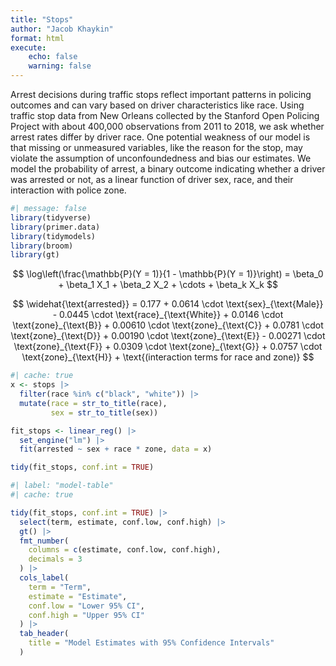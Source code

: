 ```yaml
---
title: "Stops"
author: "Jacob Khaykin"
format: html
execute: 
    echo: false
    warning: false
---
```

Arrest decisions during traffic stops reflect important patterns in policing outcomes and can vary based on driver characteristics like race. Using traffic stop data from New Orleans collected by the Stanford Open Policing Project with about 400,000 observations from 2011 to 2018, we ask whether arrest rates differ by driver race. One potential weakness of our model is that missing or unmeasured variables, like the reason for the stop, may violate the assumption of unconfoundedness and bias our estimates. We model the probability of arrest, a binary outcome indicating whether a driver was arrested or not, as a linear function of driver sex, race, and their interaction with police zone.


```r
#| message: false
library(tidyverse)
library(primer.data)
library(tidymodels)
library(broom)
library(gt)
```

$$
\log\left(\frac{\mathbb{P}(Y = 1)}{1 - \mathbb{P}(Y = 1)}\right) = \beta_0 + \beta_1 X_1 + \beta_2 X_2 + \cdots + \beta_k X_k
$$

$$
\widehat{\text{arrested}} = 0.177 
+ 0.0614 \cdot \text{sex}_{\text{Male}} 
- 0.0445 \cdot \text{race}_{\text{White}} 
+ 0.0146 \cdot \text{zone}_{\text{B}} 
+ 0.00610 \cdot \text{zone}_{\text{C}} 
+ 0.0781 \cdot \text{zone}_{\text{D}} 
+ 0.00190 \cdot \text{zone}_{\text{E}} 
- 0.00271 \cdot \text{zone}_{\text{F}} 
+ 0.0309 \cdot \text{zone}_{\text{G}} 
+ 0.0757 \cdot \text{zone}_{\text{H}} 
+ \text{(interaction terms for race and zone)}
$$

```r
#| cache: true
x <- stops |>
  filter(race %in% c("black", "white")) |>
  mutate(race = str_to_title(race), 
         sex = str_to_title(sex))

fit_stops <- linear_reg() |>
  set_engine("lm") |>
  fit(arrested ~ sex + race * zone, data = x)

tidy(fit_stops, conf.int = TRUE)
```

```r
#| label: "model-table"
#| cache: true

tidy(fit_stops, conf.int = TRUE) |>
  select(term, estimate, conf.low, conf.high) |>
  gt() |>
  fmt_number(
    columns = c(estimate, conf.low, conf.high),
    decimals = 3
  ) |>
  cols_label(
    term = "Term",
    estimate = "Estimate",
    conf.low = "Lower 95% CI",
    conf.high = "Upper 95% CI"
  ) |>
  tab_header(
    title = "Model Estimates with 95% Confidence Intervals"
  )
```



